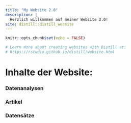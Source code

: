 ```yaml
---
title: "My Website 2.0"
description: |
  Herzlich willkommen auf meiner Website 2.0!
site: distill::distill_website
---
```


```r
knitr::opts_chunk$set(echo = FALSE)

# Learn more about creating websites with Distill at:
# https://rstudio.github.io/distill/website.html

```

# Inhalte der Website:

### Datenanalysen
### Artikel
### Datensätze
